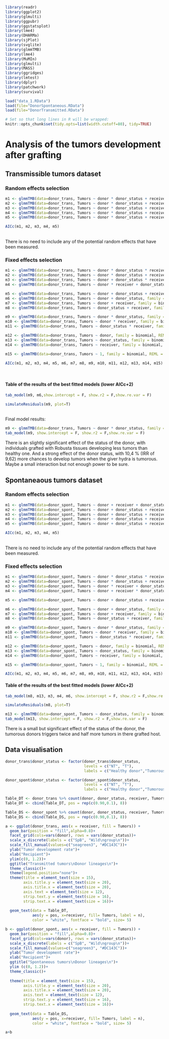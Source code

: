 
```r
library(readr)
library(ggplot2)
library(glmulti)
library(ggpubr)
library(ggstatsplot)
library(lme4)
library(DHARMa)
library(sjPlot)
library(svglite)
library(glmmTMB)
library(lme4)
library(MuMIn)
library(glmulti)
library(MASS)
library(ggridges)
library(lmtest)
library(dplyr)
library(patchwork)
library(survival)

load("data_1.RData")
load(file="DonorSpontaneous.RData")
load(file="DonorTransmitted.RData")
```

```r
# Set so that long lines in R will be wrapped:
knitr::opts_chunk$set(tidy.opts=list(width.cutoff=80), tidy=TRUE)
```

# Analysis of the tumors development after grafting

## Transmissible tumors dataset

### Random effects selection

```r
m1 <- glmmTMB(data=donor_trans, Tumors ~ donor * donor_status + receiver + (1|lot) + (1|date_draft), family = binomial, REML = T)
m2 <- glmmTMB(data=donor_trans, Tumors ~ donor * donor_status + receiver + (1|date_draft/lot), family = binomial, REML = T)
m3 <- glmmTMB(data=donor_trans, Tumors ~ donor * donor_status + receiver + (1|lot), family = binomial, REML = T)
m4 <- glmmTMB(data=donor_trans, Tumors ~ donor * donor_status + receiver + (1|date_draft), family = binomial, REML = T)
m5 <- glmmTMB(data=donor_trans, Tumors ~ donor * donor_status + receiver, family = binomial, REML = T)

AICc(m1, m2, m3, m4, m5) 
```
\
There is no need to include any of the potential random effects that have been measured.

### Fixed effects selection

```r
m1 <- glmmTMB(data=donor_trans, Tumors ~ donor * donor_status * receiver, family = binomial, REML = F)
m2 <- glmmTMB(data=donor_trans, Tumors ~ donor * donor_status + receiver, family = binomial, REML = F)
m3 <- glmmTMB(data=donor_trans, Tumors ~ donor + donor_status * receiver, family = binomial, REML = F)
m4 <- glmmTMB(data=donor_trans, Tumors ~ donor * receiver + donor_status, family = binomial, REML = F)

m5 <- glmmTMB(data=donor_trans, Tumors ~ donor + donor_status + receiver, family = binomial, REML = F)
m6 <- glmmTMB(data=donor_trans, Tumors ~ donor + donor_status, family = binomial, REML = F)
m7 <- glmmTMB(data=donor_trans, Tumors ~ donor + receiver, family = binomial, REML = F)
m8 <- glmmTMB(data=donor_trans, Tumors ~ donor_status + receiver, family = binomial, REML = F)

m9 <- glmmTMB(data=donor_trans, Tumors ~ donor * donor_status, family = binomial, REML = F)
m10 <- glmmTMB(data=donor_trans, Tumors ~ donor * receiver, family = binomial, REML = F)
m11 <- glmmTMB(data=donor_trans, Tumors ~ donor_status * receiver, family = binomial, REML = F)

m12 <- glmmTMB(data=donor_trans, Tumors ~ donor, family = binomial, REML = F)
m13 <- glmmTMB(data=donor_trans, Tumors ~ donor_status, family = binomial, REML = F)
m14 <- glmmTMB(data=donor_trans, Tumors ~ receiver, family = binomial, REML = F)

m15 <- glmmTMB(data=donor_trans, Tumors ~ 1, family = binomial, REML = F)

AICc(m1, m2, m3, m4, m5, m6, m7, m8, m9, m10, m11, m12, m13, m14, m15)
```
\

#### Table of the results of the best fitted models (lower AICc+2)

```r
tab_model(m9, m6,show.intercept = F, show.r2 = F,show.re.var = F)
```

```r
simulateResiduals(m9, plot=T)
```
\
Final model results:

```r
m9 <- glmmTMB(data=donor_trans, Tumors ~ donor * donor_status, family = binomial, REML = T)
tab_model(m9, show.intercept = F, show.r2 = F,show.re.var = F)
```

There is an slightly significant effect of the status of the donor, with individuals grafted with Robusta tissues developing less tumors than healthy one.
And a strong effect of the donor status, with 10,4 % (IRR of 9,62) more chances to develop tumors when the giver hydra is tumorous.
Maybe a small interaction but not enough power to be sure.

## Spontaneaous tumors dataset

### Random effects selection

```r
m1 <- glmmTMB(data=donor_spont, Tumors ~ donor + receiver + donor_status + (1|lot) + (1|date_draft), family = binomial, REML = T)
m2 <- glmmTMB(data=donor_spont, Tumors ~ donor + donor_status + receiver + (1|date_draft/lot), family = binomial, REML = T)
m3 <- glmmTMB(data=donor_spont, Tumors ~ donor + donor_status + receiver + (1|lot), family = binomial, REML = T)
m4 <- glmmTMB(data=donor_spont, Tumors ~ donor + donor_status + receiver + (1|date_draft), family = binomial, REML = T)
m5 <- glmmTMB(data=donor_spont, Tumors ~ donor + donor_status + receiver, family = binomial, REML = T)

AICc(m1, m2, m3, m4, m5) 
```
\
There is no need to include any of the potential random effects that have been measured.

### Fixed effects selection

```r
m1 <- glmmTMB(data=donor_spont, Tumors ~ donor * donor_status * receiver, family = binomial, REML = F)
m2 <- glmmTMB(data=donor_spont, Tumors ~ donor * donor_status + receiver, family = binomial, REML = F)
m3 <- glmmTMB(data=donor_spont, Tumors ~ donor * receiver + donor_status, family = binomial, REML = F)
m4 <- glmmTMB(data=donor_spont, Tumors ~ donor + receiver * donor_status, family = binomial, REML = F)

m5 <- glmmTMB(data=donor_spont, Tumors ~ donor + donor_status + receiver, family = binomial, REML = F)

m6 <- glmmTMB(data=donor_spont, Tumors ~ donor + donor_status, family = binomial, REML = F)
m7 <- glmmTMB(data=donor_spont, Tumors ~ donor + receiver, family = binomial, REML = F)
m8 <- glmmTMB(data=donor_spont, Tumors ~ donor_status + receiver, family = binomial, REML = F)

m9 <- glmmTMB(data=donor_spont, Tumors ~ donor * donor_status, family = binomial, REML = F)
m10 <- glmmTMB(data=donor_spont, Tumors ~ donor * receiver, family = binomial, REML = F)
m11 <- glmmTMB(data=donor_spont, Tumors ~ donor_status * receiver, family = binomial, REML = F)

m12 <- glmmTMB(data=donor_spont, Tumors ~ donor, family = binomial, REML = F)
m13 <- glmmTMB(data=donor_spont, Tumors ~ donor_status, family = binomial, REML = F)
m14 <- glmmTMB(data=donor_spont, Tumors ~ receiver, family = binomial, REML = F)

m15 <- glmmTMB(data=donor_spont, Tumors ~ 1, family = binomial, REML = F)

AICc(m1, m2, m3, m4, m5, m6, m7, m8, m9, m10, m11, m12, m13, m14, m15)
```

#### Table of the results of the best fitted models (lower AICc+2)

```r
tab_model(m8, m13, m3, m4, m6, show.intercept = F, show.r2 = F,show.re.var = F) 
````

```r
simulateResiduals(m8, plot=T)
````

```r
m13 <- glmmTMB(data=donor_spont, Tumors ~ donor_status, family = binomial, REML = T)
tab_model(m13, show.intercept = F, show.r2 = F,show.re.var = F) 
```

There is a small but significant effect of the status of the donor, the tumorous donors triggers twice and half more tumors in there grafted host.

## Data visualisation

```r
donor_trans$donor_status <- factor(donor_trans$donor_status,
                                   levels = c("NT", "T"),
                                   labels = c("Healthy donor","Tumorous donor"))

donor_spont$donor_status <- factor(donor_spont$donor_status,
                                   levels = c("NT", "T"),
                                   labels = c("Healthy donor","Tumorous donor"))

Table_DT <- donor_trans %>% count(donor, donor_status, receiver, Tumors, sort = F)
Table_DT <- cbind(Table_DT, pos = rep(c(0.90,0.1), 8))

Table_DS <- donor_spont %>% count(donor, donor_status, receiver, Tumors, sort = F)
Table_DS <- cbind(Table_DS, pos = rep(c(0.90,0.1), 8))

a <- ggplot(donor_trans, aes(x = receiver, fill = Tumors)) +
  geom_bar(position = "fill",alpha=0.8)+
  facet_grid(cols=vars(donor), rows = vars(donor_status))+
  scale_x_discrete(labels = c("SpB", "Wild\ngroup\n"))+
  scale_fill_manual(values=c("seagreen3", "#DC143C"))+
  ylab("Tumor development rate")+
  xlab("Recipient")+
  ylim(c(0, 1.2))+
  ggtitle("Transmitted tumors\nDonor lineages\n")+
  theme_classic()+
  theme(legend.position="none")+
  theme(title = element_text(size = 15),
        axis.title.y = element_text(size = 20),
        axis.title.x = element_text(size = 20),
        axis.text = element_text(size = 12),
        strip.text.y = element_text(size = 16),
        strip.text.x = element_text(size = 16))+
  
  geom_text(data = Table_DT,
            aes(y = pos, x=receiver, fill= Tumors, label = n), 
            color = "white", fontface = "bold", size= 5)

b <- ggplot(donor_spont, aes(x = receiver, fill = Tumors)) +
  geom_bar(position = "fill",alpha=0.8)+
  facet_grid(cols=vars(donor), rows = vars(donor_status))+
  scale_x_discrete(labels = c("SpB", "Wild\ngroup\n"))+
  scale_fill_manual(values=c("seagreen3", "#DC143C"))+
  ylab("Tumor development rate")+
  xlab("Recipient")+
  ggtitle("Spontaneous tumors\nDonor lineages\n")+
  ylim (c(0, 1.2))+
  theme_classic()+
  
  theme(title = element_text(size = 15),
        axis.title.y = element_text(size = 20),
        axis.title.x = element_text(size = 20),
        axis.text = element_text(size = 12),
        strip.text.y = element_text(size = 16),
        strip.text.x = element_text(size = 16))+
  
  geom_text(data = Table_DS,
            aes(y = pos, x=receiver, fill= Tumors, label = n),
            color = "white", fontface = "bold", size= 5)

a+b
```
